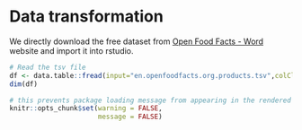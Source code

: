 # Data transformation

We directly download the free dataset from [Open Food Facts - Word](https://world.openfoodfacts.org/) website and import it into rstudio.
```r
# Read the tsv file
df <- data.table::fread(input="en.openfoodfacts.org.products.tsv",colClasses = c('code'='character'))
dim(df)
```

```r
# this prevents package loading message from appearing in the rendered version of your problem set
knitr::opts_chunk$set(warning = FALSE, 
                      message = FALSE)
```